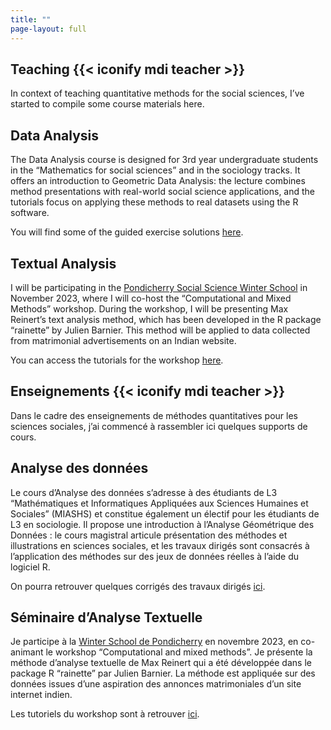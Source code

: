 ---
title: ""
page-layout: full
---

::: {.content-visible when-profile="english"}
# Teaching {{< iconify mdi teacher >}}

In context of teaching quantitative methods for the social sciences, I've started to compile some course materials here.

## Data Analysis

The Data Analysis course is designed for 3rd year undergraduate students in the "Mathematics for social sciences" and in the sociology tracks. It offers an introduction to Geometric Data Analysis: the lecture combines method presentations with real-world social science applications, and the tutorials focus on applying these methods to real datasets using the R software.

You will find some of the guided exercise solutions [here](https://mathieuferry.github.io/AnalyseDesDonnees/).

## Textual Analysis

I will be participating in the [Pondicherry Social Science Winter School](https://www.ifpindia.org/ifp-in-spotlight/apply-now-digital-society-social-sciences-winter-school-november-13-17-2023-Ifp/) in November 2023, where I will co-host the "Computational and Mixed Methods" workshop. During the workshop, I will be presenting Max Reinert's text analysis method, which has been developed in the R package "rainette" by Julien Barnier. This method will be applied to data collected from matrimonial advertisements on an Indian website.

You can access the tutorials for the workshop [here](https://mathieuferry.github.io/PondicherryWorkshop/).
:::

::: {.content-visible when-profile="french"}
# Enseignements {{< iconify mdi teacher >}}

Dans le cadre des enseignements de méthodes quantitatives pour les sciences sociales, j'ai commencé à rassembler ici quelques supports de cours.

## Analyse des données

Le cours d'Analyse des données s'adresse à des étudiants de L3 "Mathématiques et Informatiques Appliquées aux Sciences Humaines et Sociales" (MIASHS) et constitue également un électif pour les étudiants de L3 en sociologie. Il propose une introduction à l'Analyse Géométrique des Données : le cours magistral articule présentation des méthodes et illustrations en sciences sociales, et les travaux dirigés sont consacrés à l'application des méthodes sur des jeux de données réelles à l'aide du logiciel R.

On pourra retrouver quelques corrigés des travaux dirigés [ici](https://mathieuferry.github.io/AnalyseDesDonnees/).

## Séminaire d'Analyse Textuelle

Je participe à la [Winter School de Pondicherry](https://www.ifpindia.org/ifp-in-spotlight/apply-now-digital-society-social-sciences-winter-school-november-13-17-2023-Ifp/) en novembre 2023, en co-animant le workshop "Computational and mixed methods". Je présente la méthode d'analyse textuelle de Max Reinert qui a été développée dans le package R "rainette" par Julien Barnier. La méthode est appliquée sur des données issues d'une aspiration des annonces matrimoniales d'un site internet indien.

Les tutoriels du workshop sont à retrouver [ici](https://mathieuferry.github.io/PondicherryWorkshop/).
:::
